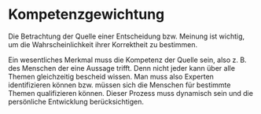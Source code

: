 # Kompetenzgewichtung {#sec-foundation-competence}

Die Betrachtung der Quelle einer Entscheidung bzw. Meinung ist wichtig, um die Wahrscheinlichkeit ihrer Korrektheit zu bestimmen.

Ein wesentliches Merkmal muss die Kompetenz der Quelle sein, also z.&nbsp;B. des Menschen der eine Aussage trifft.
Denn nicht jeder kann über alle Themen gleichzeitig bescheid wissen.
Man muss also Experten identifizieren können bzw. müssen sich die Menschen für bestimmte Themen qualifizieren können.
Dieser Prozess muss dynamisch sein und die persönliche Entwicklung berücksichtigen.
